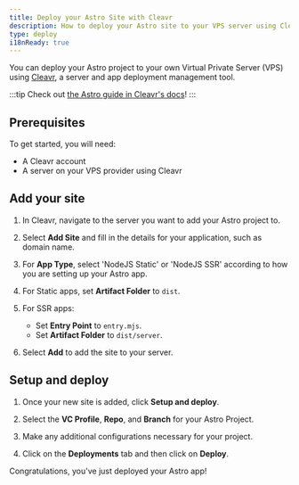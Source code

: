 ```yaml
---
title: Deploy your Astro Site with Cleavr
description: How to deploy your Astro site to your VPS server using Cleavr.
type: deploy
i18nReady: true
---
```


You can deploy your Astro project to your own Virtual Private Server (VPS) using [Cleavr](https://cleavr.io/), a server and app deployment management tool.

:::tip
Check out [the Astro guide in Cleavr's docs](https://docs.cleavr.io/guides/astro)!
:::

## Prerequisites 

To get started, you will need:

- A Cleavr account
- A server on your VPS provider using Cleavr

## Add your site

1. In Cleavr, navigate to the server you want to add your Astro project to.

2. Select **Add Site** and fill in the details for your application, such as domain name.

3. For **App Type**, select 'NodeJS Static' or 'NodeJS SSR' according to how you are setting up your Astro app.
   
4. For Static apps, set **Artifact Folder** to `dist`.
   
5. For SSR apps:
   - Set **Entry Point** to `entry.mjs`.
   - Set **Artifact Folder** to `dist/server`.
   
6. Select **Add** to add the site to your server.


## Setup and deploy

1. Once your new site is added, click **Setup and deploy**.
   
2. Select the **VC Profile**, **Repo**, and **Branch** for your Astro Project.
   
3. Make any additional configurations necessary for your project.
   
4. Click on the **Deployments** tab and then click on **Deploy**.

Congratulations, you've just deployed your Astro app!
